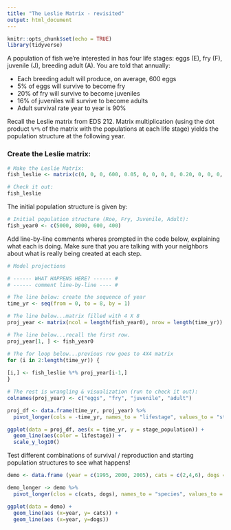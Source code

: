```yaml
---
title: "The Leslie Matrix - revisited"
output: html_document
---
```


```r
knitr::opts_chunk$set(echo = TRUE)
library(tidyverse)
```

A population of fish we're interested in has four life stages: eggs (E), fry (F), juvenile (J), breeding adult (A). You are told that annually:

-   Each breeding adult will produce, on average, 600 eggs
-   5% of eggs will survive to become fry
-   20% of fry will survive to become juveniles
-   16% of juveniles will survive to become adults
-   Adult survival rate year to year is 90%

Recall the Leslie matrix from EDS 212. Matrix multiplication (using the dot product `%*%` of the matrix with the populations at each life stage) yields the population structure at the following year.

### Create the Leslie matrix:

```r
# Make the Leslie Matrix:
fish_leslie <- matrix(c(0, 0, 0, 600, 0.05, 0, 0, 0, 0, 0.20, 0, 0, 0, 0, 0.16, 0.9), nrow = 4, ncol = 4, byrow = TRUE)

# Check it out: 
fish_leslie
```

The initial population structure is given by:

```r
# Initial population structure (Roe, Fry, Juvenile, Adult): 
fish_year0 <- c(5000, 8000, 600, 400)
```

Add line-by-line comments wheres prompted in the code below, explaining what each is doing. Make sure that you are talking with your neighbors about what is really being created at each step.

```r
# Model projections

# ------ WHAT HAPPENS HERE? ------ #
# ------ comment line-by-line ---- #

# The line below: create the sequence of year
time_yr <- seq(from = 0, to = 8, by = 1)

# The line below...matrix filled with 4 X 8 
proj_year <- matrix(ncol = length(fish_year0), nrow = length(time_yr))

# The line below...recall the first row. 
proj_year[1, ] <- fish_year0

# The for loop below...previous row goes to 4X4 matrix 
for (i in 2:length(time_yr)) {
  
[i,] <- fish_leslie %*% proj_year[i-1,]
}

# The rest is wrangling & visualization (run to check it out):
colnames(proj_year) <- c("eggs", "fry", "juvenile", "adult")

proj_df <- data.frame(time_yr, proj_year) %>% 
  pivot_longer(cols = -time_yr, names_to = "lifestage", values_to = "stage_population")

ggplot(data = proj_df, aes(x = time_yr, y = stage_population)) +
  geom_line(aes(color = lifestage)) +
  scale_y_log10()

```

Test different combinations of survival / reproduction and starting population structures to see what happens!

```r
demo <- data.frame (year = c(1995, 2000, 2005), cats = c(2,4,6), dogs = c(10,14,12))
```

```r
demo_longer -> demo %>%
  pivot_longer(clos = c(cats, dogs), names_to = "species", values_to = "count")
```

```r
ggplot(data = demo) +
  geom_line(aes (x=year, y= cats)) +
  geom_line(aes (x=year, y=dogs))
```
